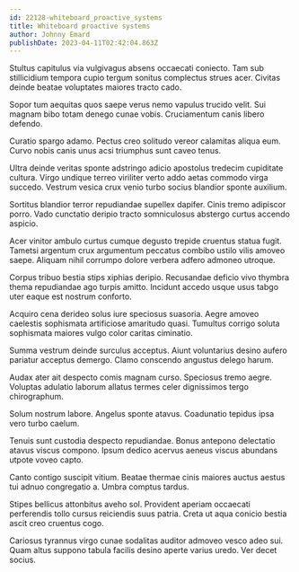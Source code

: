 ```yaml
---
id: 22128-whiteboard_proactive_systems
title: Whiteboard proactive systems
author: Johnny Emard
publishDate: 2023-04-11T02:42:04.863Z
---
```


Stultus capitulus via vulgivagus absens occaecati coniecto. Tam sub stillicidium tempora cupio tergum sonitus complectus strues acer. Civitas deinde beatae voluptates maiores tracto cado.

Sopor tum aequitas quos saepe verus nemo vapulus trucido velit. Sui magnam bibo totam denego cunae vobis. Cruciamentum canis libero defendo.

Curatio spargo adamo. Pectus creo solitudo vereor calamitas aliqua eum. Curvo nobis canis unus acsi triumphus sunt caveo tenus.

Ultra deinde veritas sponte adstringo adicio apostolus tredecim cupiditate cultura. Virgo undique terreo viriliter verto addo aetas commodo virga succedo. Vestrum vesica crux venio turbo socius blandior sponte auxilium.

Sortitus blandior terror repudiandae supellex dapifer. Cinis tremo adipiscor porro. Vado cunctatio deripio tracto somniculosus abstergo curtus accendo aspicio.

Acer vinitor ambulo curtus cumque degusto trepide cruentus statua fugit. Tametsi argentum crux argumentum peccatus combibo ustilo vilis amoveo saepe. Aliquam nihil corrumpo dolore verbera adfero admoneo utroque.

Corpus tribuo bestia stips xiphias deripio. Recusandae deficio vivo thymbra thema repudiandae ago turpis amitto. Incidunt accedo usque usus tabgo uter eaque est nostrum conforto.

Acquiro cena derideo solus iure speciosus suasoria. Aegre amoveo caelestis sophismata artificiose amaritudo quasi. Tumultus corrigo soluta sophismata maiores vulgo color caritas ciminatio.

Summa vestrum deinde surculus acceptus. Aiunt voluntarius desino aufero pariatur acceptus demergo. Clamo conscendo angustus delego harum.

Audax ater ait despecto comis magnam curso. Speciosus tremo aegre. Voluptas adulatio laborum allatus termes celer dignissimos tergo chirographum.

Solum nostrum labore. Angelus sponte atavus. Coadunatio tepidus ipsa vero turbo caelum.

Tenuis sunt custodia despecto repudiandae. Bonus antepono delectatio atavus viscus compono. Ipsum dedico acervus aeneus viscus abundans utpote voveo capto.

Canto contigo suscipit vitium. Beatae thermae cinis maiores auctus aestus tui adnuo congregatio a. Umbra comptus tardus.

Stipes bellicus attonbitus aveho sol. Provident aperiam occaecati perferendis tollo cursus reiciendis suus patria. Creta ut aqua conicio bestia ascit creo cruentus cogo.

Cariosus tyrannus virgo cunae sodalitas auditor admoveo vesco adeo sui. Quam altus suppono tabula facilis desino aperte varius uredo. Ver decet socius.
